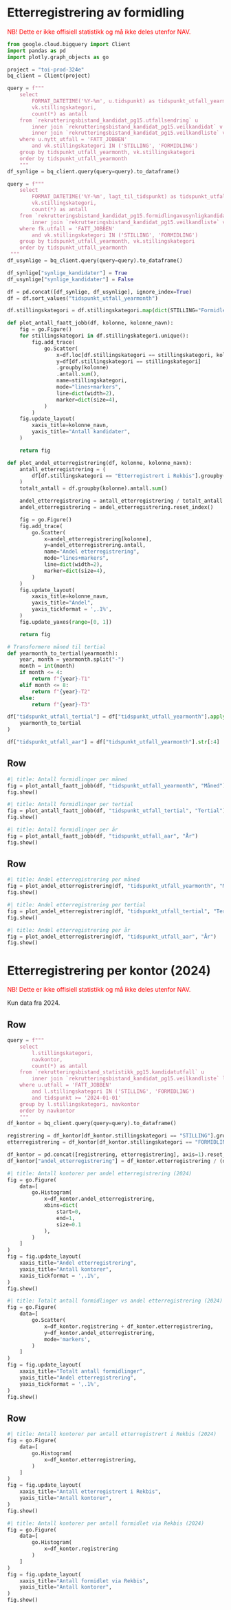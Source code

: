 # Etterregistrering av formidling

<span style="color:red;">
NB! Dette er ikke offisiell statistikk og må ikke deles utenfor NAV.
</span>

```python
from google.cloud.bigquery import Client
import pandas as pd
import plotly.graph_objects as go
```

```python
project = "toi-prod-324e"
bq_client = Client(project)
```

```python
query = f"""
    select
        FORMAT_DATETIME('%Y-%m', u.tidspunkt) as tidspunkt_utfall_yearmonth,
        vk.stillingskategori,
        count(*) as antall
    from `rekrutteringsbistand_kandidat_pg15.utfallsendring` u
        inner join `rekrutteringsbistand_kandidat_pg15.veilkandidat` v on u.veilkandidat_db_id = v.db_id
        inner join `rekrutteringsbistand_kandidat_pg15.veilkandliste` vk on v.veilkandliste_db_id = vk.db_id
    where u.nytt_utfall = 'FATT_JOBBEN'
        and vk.stillingskategori IN ('STILLING', 'FORMIDLING')
    group by tidspunkt_utfall_yearmonth, vk.stillingskategori
    order by tidspunkt_utfall_yearmonth
    """
df_synlige = bq_client.query(query=query).to_dataframe()
```

```python
query = f"""
    select
        FORMAT_DATETIME('%Y-%m', lagt_til_tidspunkt) as tidspunkt_utfall_yearmonth,
        vk.stillingskategori,
        count(*) as antall
    from `rekrutteringsbistand_kandidat_pg15.formidlingavusynligkandidat` fk
        inner join `rekrutteringsbistand_kandidat_pg15.veilkandliste` vk on fk.veilkandliste_db_id = vk.db_id
    where fk.utfall = 'FATT_JOBBEN'
        and vk.stillingskategori IN ('STILLING', 'FORMIDLING')
    group by tidspunkt_utfall_yearmonth, vk.stillingskategori
    order by tidspunkt_utfall_yearmonth
 """
df_usynlige = bq_client.query(query=query).to_dataframe()
```

```python
df_synlige["synlige_kandidater"] = True
df_usynlige["synlige_kandidater"] = False
```

```python
df = pd.concat([df_synlige, df_usynlige], ignore_index=True)
df = df.sort_values("tidspunkt_utfall_yearmonth")
```

```python
df.stillingskategori = df.stillingskategori.map(dict(STILLING="Formidlet via Rekbis", FORMIDLING="Etterregistrert i Rekbis"))
```

```python
def plot_antall_faatt_jobb(df, kolonne, kolonne_navn):
    fig = go.Figure()
    for stillingskategori in df.stillingskategori.unique():
        fig.add_trace(
            go.Scatter(
                x=df.loc[df.stillingskategori == stillingskategori, kolonne].unique(),
                y=df[df.stillingskategori == stillingskategori]
                .groupby(kolonne)
                .antall.sum(),
                name=stillingskategori,
                mode="lines+markers",
                line=dict(width=2),
                marker=dict(size=4),
            )
        )
    fig.update_layout(
        xaxis_title=kolonne_navn,
        yaxis_title="Antall kandidater",
    )

    return fig
```

```python
def plot_andel_etterregistrering(df, kolonne, kolonne_navn):
    antall_etterregistrering = (
        df[df.stillingskategori == "Etterregistrert i Rekbis"].groupby(kolonne).antall.sum()
    )
    totalt_antall = df.groupby(kolonne).antall.sum()

    andel_etterregistrering = antall_etterregistrering / totalt_antall
    andel_etterregistrering = andel_etterregistrering.reset_index()

    fig = go.Figure()
    fig.add_trace(
        go.Scatter(
            x=andel_etterregistrering[kolonne],
            y=andel_etterregistrering.antall,
            name="Andel etterregistrering",
            mode="lines+markers",
            line=dict(width=2),
            marker=dict(size=4),
        )
    )
    fig.update_layout(
        xaxis_title=kolonne_navn,
        yaxis_title="Andel",
        yaxis_tickformat = ',.1%',
    )
    fig.update_yaxes(range=[0, 1])

    return fig
```

```python
# Transformere måned til tertial
def yearmonth_to_tertial(yearmonth):
    year, month = yearmonth.split("-")
    month = int(month)
    if month <= 4:
        return f"{year}-T1"
    elif month <= 8:
        return f"{year}-T2"
    else:
        return f"{year}-T3"

df["tidspunkt_utfall_tertial"] = df["tidspunkt_utfall_yearmonth"].apply(
    yearmonth_to_tertial
)

df["tidspunkt_utfall_aar"] = df["tidspunkt_utfall_yearmonth"].str[:4]
```

## Row

```python
#| title: Antall formidlinger per måned
fig = plot_antall_faatt_jobb(df, "tidspunkt_utfall_yearmonth", "Måned")
fig.show()
```

```python
#| title: Antall formidlinger per tertial
fig = plot_antall_faatt_jobb(df, "tidspunkt_utfall_tertial", "Tertial")
fig.show()
```

```python
#| title: Antall formidlinger per år
fig = plot_antall_faatt_jobb(df, "tidspunkt_utfall_aar", "År")
fig.show()
```

## Row

```python
#| title: Andel etterregistrering per måned
fig = plot_andel_etterregistrering(df, "tidspunkt_utfall_yearmonth", "Måned")
fig.show()
```

```python
#| title: Andel etterregistrering per tertial
fig = plot_andel_etterregistrering(df, "tidspunkt_utfall_tertial", "Tertial")
fig.show()
```

```python
#| title: Andel etterregistrering per år
fig = plot_andel_etterregistrering(df, "tidspunkt_utfall_aar", "År")
fig.show()
```

# Etterregistrering per kontor (2024)

<span style="color:red;">
NB! Dette er ikke offisiell statistikk og må ikke deles utenfor NAV.
</span>

Kun data fra 2024.

## Row

```python
query = f"""
    select
        l.stillingskategori,
        navkontor,
        count(*) as antall
    from `rekrutteringsbistand_statistikk_pg15.kandidatutfall` u
        inner join `rekrutteringsbistand_kandidat_pg15.veilkandliste` l on u.stillingsid = l.stilling_id
    where u.utfall = 'FATT_JOBBEN'
        and l.stillingskategori IN ('STILLING', 'FORMIDLING')
        and tidspunkt >= '2024-01-01'
    group by l.stillingskategori, navkontor
    order by navkontor
    """
df_kontor = bq_client.query(query=query).to_dataframe()
```

```python
registrering = df_kontor[df_kontor.stillingskategori == "STILLING"].groupby("navkontor").antall.sum().rename("registrering")
etterregistrering = df_kontor[df_kontor.stillingskategori == "FORMIDLING"].groupby("navkontor").antall.sum().rename("etterregistrering")

df_kontor = pd.concat([registrering, etterregistrering], axis=1).reset_index().fillna(0)
df_kontor["andel_etterregistrering"] = df_kontor.etterregistrering / (df_kontor.registrering + df_kontor.etterregistrering)
```

```python
#| title: Antall kontorer per andel etterregistrering (2024)
fig = go.Figure(
    data=[
        go.Histogram(
            x=df_kontor.andel_etterregistrering,
            xbins=dict(
                start=0,
                end=1,
                size=0.1
            ),
        )
    ]
)
fig = fig.update_layout(
    xaxis_title="Andel etterregistrering",
    yaxis_title="Antall kontorer",
    xaxis_tickformat = ',.1%',
)
fig.show()
```

```python
#| title: Totalt antall formidlinger vs andel etterregistrering (2024)
fig = go.Figure(
    data=[
        go.Scatter(
            x=df_kontor.registrering + df_kontor.etterregistrering,
            y=df_kontor.andel_etterregistrering,
            mode='markers',
        )
    ]
)
fig = fig.update_layout(
    xaxis_title="Totalt antall formidlinger",
    yaxis_title="Andel etterregistrering",
    yaxis_tickformat = ',.1%',
)
fig.show()
```

## Row

```python
#| title: Antall kontorer per antall etterregistrert i Rekbis (2024)
fig = go.Figure(
    data=[
        go.Histogram(
            x=df_kontor.etterregistrering,
        )
    ]
)
fig = fig.update_layout(
    xaxis_title="Antall etterregistrert i Rekbis",
    yaxis_title="Antall kontorer",
)
fig.show()
```

```python
#| title: Antall kontorer per antall formidlet via Rekbis (2024)
fig = go.Figure(
    data=[
        go.Histogram(
            x=df_kontor.registrering
        )
    ]
)
fig = fig.update_layout(
    xaxis_title="Antall formidlet via Rekbis",
    yaxis_title="Antall kontorer",
)
fig.show()
```